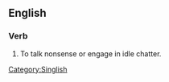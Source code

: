 ==English==

===Verb===
{{head|en|verb|head=[[talk]] [[cock]]}}

# {{context|Singapore|lang=en}} To talk nonsense or engage in idle chatter.

[[Category:Singlish]]
